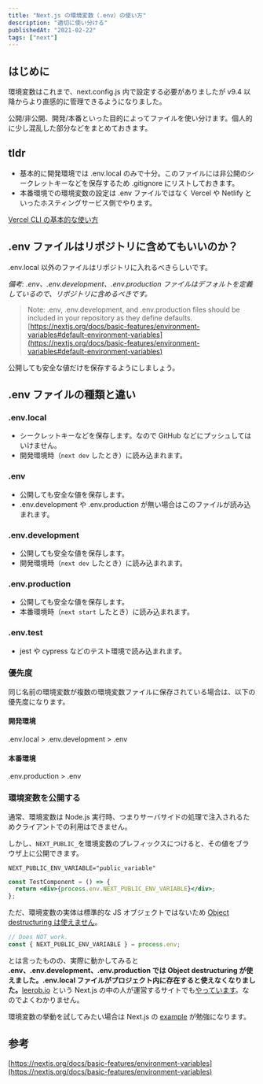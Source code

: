 ```yaml
---
title: "Next.js の環境変数（.env）の使い方"
description: "適切に使い分ける"
publishedAt: "2021-02-22"
tags: ["next"]
---
```



## はじめに

環境変数はこれまで、next.config.js 内で設定する必要がありましたが v9.4 以降からより直感的に管理できるようになりました。

公開/非公開、開発/本番といった目的によってファイルを使い分けます。個人的に少し混乱した部分などをまとめておきます。

## tldr

- 基本的に開発環境では .env.local のみで十分。このファイルには非公開のシークレットキーなどを保存するため .gitignore にリストしておきます。
- 本番環境での環境変数の設定は .env ファイルではなく Vercel や Netlify といったホスティングサービス側でやります。

[Vercel CLI の基本的な使い方](https://blog.kimizuy.dev/posts/how-to-use-vercel-cli)

## .env ファイルはリポジトリに含めてもいいのか？

.env.local 以外のファイルはリポジトリに入れるべきらしいです。

_備考: .env、.env.development、.env.production ファイルはデフォルトを定義しているので、リポジトリに含めるべきです。_

> Note: .env, .env.development, and .env.production files should be included in your repository as they define defaults.<br/>[https://nextjs.org/docs/basic-features/environment-variables#default-environment-variables](https://nextjs.org/docs/basic-features/environment-variables#default-environment-variables)

公開しても安全な値だけを保存するようにしましょう。

## .env ファイルの種類と違い

### .env.local

- シークレットキーなどを保存します。なので GitHub などにプッシュしてはいけません。
- 開発環境時（`next dev` したとき）に読み込まれます。

### .env

- 公開しても安全な値を保存します。
- .env.development や .env.production が無い場合はこのファイルが読み込まれます。

### .env.development

- 公開しても安全な値を保存します。
- 開発環境時（`next dev` したとき）に読み込まれます。

### .env.production

- 公開しても安全な値を保存します。
- 本番環境時（`next start` したとき）に読み込まれます。

### .env.test

- jest や cypress などのテスト環境で読み込まれます。

### 優先度

同じ名前の環境変数が複数の環境変数ファイルに保存されている場合は、以下の優先度になります。

#### 開発環境

.env.local > .env.development > .env

#### 本番環境

.env.production > .env

### 環境変数を公開する

通常、環境変数は Node.js 実行時、つまりサーバサイドの処理で注入されるためクライアントでの利用はできません。

しかし、`NEXT_PUBLIC_`を環境変数のプレフィックスにつけると、その値をブラウザ上に公開できます。

```markup:.env.local
NEXT_PUBLIC_ENV_VARIABLE="public_variable"
```

```jsx
const TestComponent = () => {
  return <div>{process.env.NEXT_PUBLIC_ENV_VARIABLE}</div>;
};
```

ただ、環境変数の実体は標準的な JS オブジェクトではないため [Object destructuring は使えません](https://nextjs.org/docs/basic-features/environment-variables#loading-environment-variables)。

```js
// Does NOT work.
const { NEXT_PUBLIC_ENV_VARIABLE } = process.env;
```

とは言ったものの、実際に動かしてみると <strong>.env、.env.development、.env.production では Object destructuring が使えました。.env.local ファイルがプロジェクト内に存在すると使えなくなりました。</strong>[leerob.io](https://leerob.io) という Next.js の中の人が運営するサイトでも[やっています](https://github.com/leerob/leerob.io/blob/1153652761bd686ff811c99def35ce8b4152f4a8/lib/spotify.js#L3)。なのでよくわかりません。

環境変数の挙動を試してみたい場合は Next.js の [example](https://github.com/vercel/next.js/tree/canary/examples/environment-variables) が勉強になります。

## 参考

[https://nextjs.org/docs/basic-features/environment-variables](https://nextjs.org/docs/basic-features/environment-variables)
